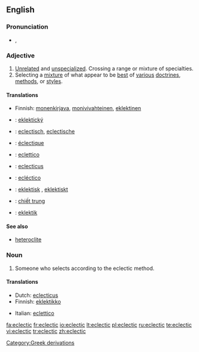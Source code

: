==English==

===Pronunciation===
*{{IPA|/ɪˈklɛktɪk/}}, {{SAMPA|/I"klEktIk/}}

===Adjective===
{{en-adj}}

# [[unrelated|Unrelated]] and [[unspecialized]]. Crossing a range or mixture of specialties.
# Selecting a [[mixture]] of what appear to be [[best]] of [[various]] [[doctrines]], [[methods]], or [[styles]].

====Translations====
{{trans-top|Unrelated and unspecialized}}
*Finnish: [[monenkirjava]], [[monivivahteinen]], [[eklektinen]]
{{trans-mid}}
{{trans-bottom}}

{{trans-top|Selecting a mixture of what appear to be best of various doctrines, methods, or styles}}
{{trans-mid}}
{{trans-bottom}}

{{checktrans-top}}
*{{ttbc|Czech}}: [[eklektický]]
*{{ttbc|Dutch}}: [[eclectisch]], [[eclectische]]
*{{ttbc|French}}: [[éclectique]]
*{{ttbc|Italian}}: [[eclettico]]
*{{ttbc|Latin}}: [[eclecticus]] {{m}}
*{{ttbc|Spanish}}: [[ecléctico]] {{m}}
*{{ttbc|Swedish}}: [[eklektisk]] {{c}}, [[eklektiskt]] {{n}}
*{{ttbc|Vietnamese}}: [[chiết trung]]
*{{ttbc|Serbian}}: [[eklektik]]
{{trans-bottom}}

====See also====
*[[heteroclite]]

===Noun===
{{en-noun}}

# Someone who selects according to the eclectic method.

====Translations====
{{trans-top|one who selects by the eclectic method}}
*Dutch: [[eclecticus]] {{m}}
*Finnish: [[eklektikko]]
{{trans-mid}}
*Italian: [[eclettico]]
{{trans-bottom}}

[[Category:Greek derivations]]

[[fa:eclectic]]
[[fr:eclectic]]
[[io:eclectic]]
[[lt:eclectic]]
[[pl:eclectic]]
[[ru:eclectic]]
[[te:eclectic]]
[[vi:eclectic]]
[[tr:eclectic]]
[[zh:eclectic]]